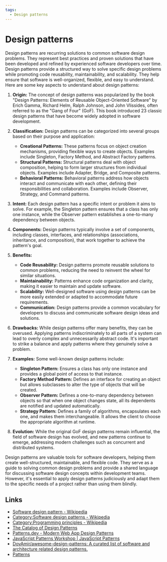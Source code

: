 ```yaml
---
tags:
  - Design patterns
---
```


# Design patterns

Design patterns are recurring solutions to common software design problems. They represent best practices and proven solutions that have been developed and refined by experienced software developers over time. Design patterns provide a structured way to solve specific design problems while promoting code reusability, maintainability, and scalability. They help ensure that software is well-organized, flexible, and easy to understand. Here are some key aspects to understand about design patterns:

1. **Origin:** The concept of design patterns was popularized by the book "Design Patterns: Elements of Reusable Object-Oriented Software" by Erich Gamma, Richard Helm, Ralph Johnson, and John Vlissides, often referred to as the "Gang of Four" (GoF). This book introduced 23 classic design patterns that have become widely adopted in software development.

2. **Classification:** Design patterns can be categorized into several groups based on their purpose and application:

   - **Creational Patterns:** These patterns focus on object creation mechanisms, providing flexible ways to create objects. Examples include Singleton, Factory Method, and Abstract Factory patterns.
   - **Structural Patterns:** Structural patterns deal with object composition, helping to form larger structures from individual objects. Examples include Adapter, Bridge, and Composite patterns.
   - **Behavioral Patterns:** Behavioral patterns address how objects interact and communicate with each other, defining their responsibilities and collaboration. Examples include Observer, Strategy, and Command patterns.

3. **Intent:** Each design pattern has a specific intent or problem it aims to solve. For example, the Singleton pattern ensures that a class has only one instance, while the Observer pattern establishes a one-to-many dependency between objects.

4. **Components:** Design patterns typically involve a set of components, including classes, interfaces, and relationships (associations, inheritance, and composition), that work together to achieve the pattern's goal.

5. **Benefits:**

   - **Code Reusability:** Design patterns promote reusable solutions to common problems, reducing the need to reinvent the wheel for similar situations.
   - **Maintainability:** Patterns enhance code organization and clarity, making it easier to maintain and update software.
   - **Scalability:** Well-designed software using design patterns can be more easily extended or adapted to accommodate future requirements.
   - **Communication:** Design patterns provide a common vocabulary for developers to discuss and communicate software design ideas and solutions.

6. **Drawbacks:** While design patterns offer many benefits, they can be overused. Applying patterns indiscriminately to all parts of a system can lead to overly complex and unnecessarily abstract code. It's important to strike a balance and apply patterns where they genuinely solve a problem.

7. **Examples:** Some well-known design patterns include:

   - **Singleton Pattern:** Ensures a class has only one instance and provides a global point of access to that instance.
   - **Factory Method Pattern:** Defines an interface for creating an object but allows subclasses to alter the type of objects that will be created.
   - **Observer Pattern:** Defines a one-to-many dependency between objects so that when one object changes state, all its dependents are notified and updated automatically.
   - **Strategy Pattern:** Defines a family of algorithms, encapsulates each one, and makes them interchangeable. It allows the client to choose the appropriate algorithm at runtime.

8. **Evolution:** While the original GoF design patterns remain influential, the field of software design has evolved, and new patterns continue to emerge, addressing modern challenges such as concurrent and distributed systems.

Design patterns are valuable tools for software developers, helping them create well-structured, maintainable, and flexible code. They serve as a guide to solving common design problems and provide a shared language for discussing software design concepts within development teams. However, it's essential to apply design patterns judiciously and adapt them to the specific needs of a project rather than using them blindly.

## Links

- [Software design pattern - Wikipedia](https://en.wikipedia.org/wiki/Software_design_pattern)
- [Category:Software design patterns - Wikipedia](https://en.wikipedia.org/wiki/Category:Software_design_patterns)
- [Category:Programming principles - Wikipedia](https://en.wikipedia.org/wiki/Category:Programming_principles)
- [The Catalog of Design Patterns](https://refactoring.guru/design-patterns/catalog)
- [Patterns.dev - Modern Web App Design Patterns](https://www.patterns.dev/)
- [JavaScript Patterns Workshop | JavaScript Patterns](https://javascriptpatterns.vercel.app/patterns)
- [DovAmir/awesome-design-patterns: A curated list of software and architecture related design patterns.](https://github.com/DovAmir/awesome-design-patterns)
- [Patterns](https://web.dev/patterns/)
